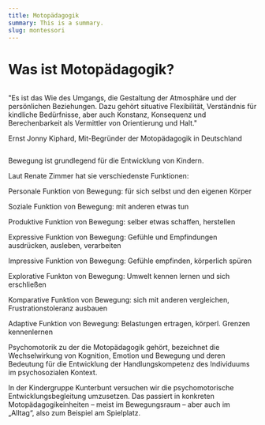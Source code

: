 ```yaml
---
title: Motopädagogik
summary: This is a summary.
slug: montessori
---
```

# Was ist Motopädagogik?

![]()

"Es ist das Wie des Umgangs, die Gestaltung der Atmosphäre und der persönlichen Beziehungen. Dazu gehört situative Flexibilität, Verständnis für kindliche Bedürfnisse, aber auch Konstanz, Konsequenz und Berechenbarkeit als Vermittler von Orientierung und Halt."

Ernst Jonny Kiphard, Mit-Begründer der Motopädagogik in Deutschland

![]()

Bewegung ist grundlegend für die Entwicklung von Kindern.

Laut Renate Zimmer hat sie verschiedenste Funktionen:

Personale Funktion von Bewegung: für sich selbst und den eigenen Körper

Soziale Funktion von Bewegung: mit anderen etwas tun

Produktive Funktion von Bewegung: selber etwas schaffen, herstellen

Expressive Funktion von Bewegung: Gefühle und Empfindungen ausdrücken, ausleben, verarbeiten

Impressive Funktion von Bewegung: Gefühle empfinden, körperlich spüren

Explorative Funkton von Bewegung: Umwelt kennen lernen und sich erschließen

Komparative Funktion von Bewegung: sich mit anderen vergleichen, Frustrationstoleranz ausbauen

Adaptive Funktion von Bewegung: Belastungen ertragen, körperl. Grenzen kennenlernen

Psychomotorik zu der die Motopädagogik gehört, bezeichnet die Wechselwirkung von Kognition, Emotion und Bewegung und deren Bedeutung für die Entwicklung der Handlungskompetenz des Individuums im psychosozialen Kontext.

In der Kindergruppe Kunterbunt versuchen wir die psychomotorische Entwicklungsbegleitung umzusetzen. Das passiert in konkreten Motopädagogikeinheiten – meist im Bewegungsraum – aber auch im „Alltag“, also zum Beispiel am Spielplatz.